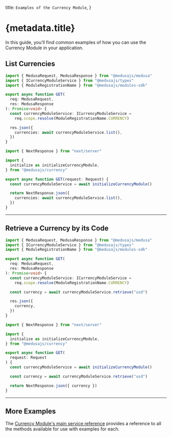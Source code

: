 
  title: `Examples of the Currency Module`,
}

# {metadata.title}

In this guide, you’ll find common examples of how you can use the Currency Module in your application.

## List Currencies

<CodeTabs groupId="app-type">
  <CodeTab label="Medusa API Router" value="medusa">

  ```ts
  import { MedusaRequest, MedusaResponse } from "@medusajs/medusa"
  import { ICurrencyModuleService } from "@medusajs/types"
  import { ModuleRegistrationName } from "@medusajs/modules-sdk"

  export async function GET(
    req: MedusaRequest,
    res: MedusaResponse
  ): Promise<void> {
    const currencyModuleService: ICurrencyModuleService =
      req.scope.resolve(ModuleRegistrationName.CURRENCY)

    res.json({
      currencies: await currencyModuleService.list(),
    })
  }
  ```

  </CodeTab>
  <CodeTab label="Next.js App Router" value="nextjs">

  ```ts
  import { NextResponse } from "next/server"

  import {
    initialize as initializeCurrencyModule,
  } from "@medusajs/currency"

  export async function GET(request: Request) {
    const currencyModuleService = await initializeCurrencyModule()

    return NextResponse.json({
      currencies: await currencyModuleService.list(),
    })
  }
  ```

  </CodeTab>
</CodeTabs>

---

## Retrieve a Currency by its Code

<CodeTabs groupId="app-type">
  <CodeTab label="Medusa API Router" value="medusa">

  ```ts
  import { MedusaRequest, MedusaResponse } from "@medusajs/medusa"
  import { ICurrencyModuleService } from "@medusajs/types"
  import { ModuleRegistrationName } from "@medusajs/modules-sdk"

  export async function GET(
    req: MedusaRequest,
    res: MedusaResponse
  ): Promise<void> {
    const currencyModuleService: ICurrencyModuleService =
      req.scope.resolve(ModuleRegistrationName.CURRENCY)

    const currency = await currencyModuleService.retrieve("usd")

    res.json({
      currency,
    })
  }
  ```

  </CodeTab>
  <CodeTab label="Next.js App Router" value="nextjs">

  ```ts
  import { NextResponse } from "next/server"

  import {
    initialize as initializeCurrencyModule,
  } from "@medusajs/currency"

  export async function GET(
    request: Request
  ) {
    const currencyModuleService = await initializeCurrencyModule()

    const currency = await currencyModuleService.retrieve("usd")

    return NextResponse.json({ currency })
  }
  ```

  </CodeTab>
</CodeTabs>

---

## More Examples

The [Currency Module's main service reference](/references/currency) provides a reference to all the methods available for use with examples for each.
